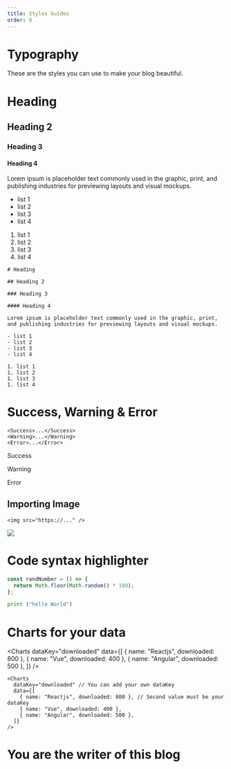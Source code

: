 ```yaml
---
title: Styles Guides
order: 0
---
```


# Typography

These are the styles you can use to make your blog beautiful.

# Heading

## Heading 2

### Heading 3

#### Heading 4

Lorem ipsum is placeholder text commonly used in the graphic, print, and publishing industries for previewing layouts and visual mockups.

- list 1
- list 2
- list 3
- list 4

1. list 1
1. list 2
1. list 3
1. list 4

```md:[blog].mdx
# Heading

## Heading 2

### Heading 3

#### Heading 4

Lorem ipsum is placeholder text commonly used in the graphic, print, and publishing industries for previewing layouts and visual mockups.

- list 1
- list 2
- list 3
- list 4

1. list 1
1. list 2
1. list 3
1. list 4
```

# Success, Warning & Error

```md:[blog].mdx
<Success>...</Success>
<Warning>...</Warning>
<Error>...</Error>
```

<Success>Success</Success>

<Warning>Warning</Warning>

<Error>Error</Error>

## Importing Image

```md:[blog].mdx
<img src="https://..." />
```

<img src="https://images.unsplash.com/photo-1580927752452-89d86da3fa0a?ixlib=rb-4.0.3&ixid=MnwxMjA3fDB8MHxwaG90by1wYWdlfHx8fGVufDB8fHx8&auto=format&fit=crop&w=1170&q=80" />

# Code syntax highlighter

```js:app.js
const randNumber = () => {
  return Math.floor(Math.random() * 100);
};
```

```python:app.py
print ("hello World")
```

# Charts for your data

<Charts
  dataKey="downloaded"
  data={[
    { name: "Reactjs", downloaded: 800 },
    { name: "Vue", downloaded: 400 },
    { name: "Angular", downloaded: 500 },
  ]}
/>

```jsx:[blog].mdx
<Charts
  dataKey="downloaded" // You can add your own dataKey
  data={[
    { name: "Reactjs", downloaded: 800 }, // Second value must be your dataKey
    { name: "Vue", downloaded: 400 },
    { name: "Angular", downloaded: 500 },
  ]}
/>
```

# You are the writer of this blog

<Author
  name="Ali Reza"
  headline="Front-End Developer"
  image="https://pbs.twimg.com/profile_images/1598932468492476416/tTkHaLF7_400x400.jpg"
  link="https://twitter.com/Ali_Developer05"
/>
```
